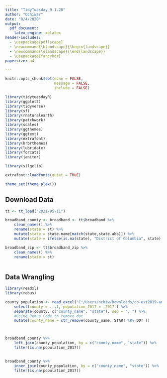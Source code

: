 ```yaml
---
title: "TidyTuesday_9.1.20"
author: "Ochiwar"
date: "8/4/2020"
output:
  pdf_document: 
    latex_engine: xelatex
header-includes:
  - \usepackage{pdflscape}
  - \newcommand{\blandscape}{\begin{landscape}}
  - \newcommand{\elandscape}{\end{landscape}}
  - \usepackage{fancyhdr}
papersize: a4

---
```


```r
knitr::opts_chunk$set(echo = FALSE, 
                      message = FALSE,
                      include = FALSE)
```


```r

library(tidytuesdayR)
library(ggplot2)
library(tidyverse)
library(sf)
library(rnaturalearth)
library(patchwork)
library(scales)
library(ggthemes)
library(ggtext)
library(extrafont)
library(hrbrthemes)
library(lubridate)
library(forcats)
library(janitor)

library(silgelib)

extrafont::loadfonts(quiet = TRUE)

theme_set(theme_plex())


```

## Download Data

```r

tt <- tt_load("2021-05-11")

broadband_county <- broadband <- tt$broadband %>% 
    clean_names() %>% 
    rename(state = st) %>% 
    mutate(state = state.name[match(state,state.abb)]) %>% 
    mutate(state = ifelse(is.na(state), "District of Columbia", state))

broadband_zip <- tt$broadband_zip %>% 
    clean_names() %>% 
    rename(state = st)
    
```

## Data Wrangling 

```r
library(readxl)
library(rebus)

county_population <- read_excel('C:/Users/ochiw/Downloads/co-est2019-annres.xlsx', skip = 3) %>% 
    select(county = ...1, population_2017 = `2017`) %>% 
    separate(county, c("county_name", "state"), sep = ", ") %>% 
    #Using Rebus Code to remove dot
    mutate(county_name = str_remove(county_name, START %R% DOT ))



broadband_county %>% 
    left_join(county_population, by = c("county_name", "state")) %>% 
    filter(is.na(population_2017))
    

broadband_county %>% 
    inner_join(county_population, by = c("county_name", "state")) %>% 
    filter(is.na(population_2017))


```


